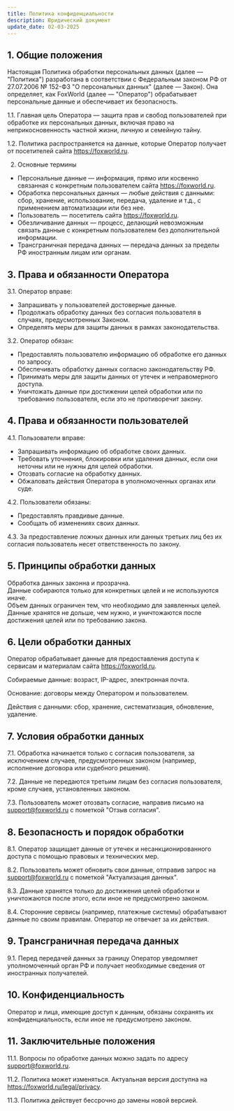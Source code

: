 ```yaml
---
title: Политика конфиденциальности
description: Юридический документ
update_date: 02-03-2025
---
```

## 1. Общие положения
Настоящая Политика обработки персональных данных (далее — "Политика") разработана в соответствии с Федеральным законом РФ от 27.07.2006 № 152-ФЗ "О персональных данных" (далее — Закон). Она определяет, как FoxWorld (далее — "Оператор") обрабатывает персональные данные и обеспечивает их безопасность.

1.1. Главная цель Оператора — защита прав и свобод пользователей при обработке их персональных данных, включая право на неприкосновенность частной жизни, личную и семейную тайну.

1.2. Политика распространяется на данные, которые Оператор получает от посетителей сайта https://foxworld.ru.

2. Основные термины
* Персональные данные — информация, прямо или косвенно связанная с конкретным пользователем сайта https://foxworld.ru.
* Обработка персональных данных — любые действия с данными: сбор, хранение, использование, передача, удаление и т.д., с применением автоматизации или без нее.
* Пользователь — посетитель сайта https://foxworld.ru.
* Обезличивание данных — процесс, делающий невозможным связать данные с конкретным пользователем без дополнительной информации.
* Трансграничная передача данных — передача данных за пределы РФ иностранным лицам или органам.

## 3. Права и обязанности Оператора
3.1. Оператор вправе:
* Запрашивать у пользователей достоверные данные.
* Продолжать обработку данных без согласия пользователя в случаях, предусмотренных Законом.
* Определять меры для защиты данных в рамках законодательства.

3.2. Оператор обязан:
* Предоставлять пользователю информацию об обработке его данных по запросу.
* Обеспечивать обработку данных согласно законодательству РФ.
* Принимать меры для защиты данных от утечек и неправомерного доступа.
* Уничтожать данные при достижении целей обработки или по требованию пользователя, если это не противоречит закону.
## 4. Права и обязанности пользователей
4.1. Пользователи вправе:
* Запрашивать информацию об обработке своих данных.
* Требовать уточнения, блокировки или удаления данных, если они неточны или не нужны для целей обработки.
* Отозвать согласие на обработку данных.
* Обжаловать действия Оператора в уполномоченных органах или суде.

4.2. Пользователи обязаны:
* Предоставлять правдивые данные.
* Сообщать об изменениях своих данных.

4.3. За предоставление ложных данных или данных третьих лиц без их согласия пользователь несет ответственность по закону.

## 5. Принципы обработки данных
Обработка данных законна и прозрачна.
<br/>Данные собираются только для конкретных целей и не используются иначе.
<br/>Объем данных ограничен тем, что необходимо для заявленных целей.
<br/>Данные хранятся не дольше, чем нужно, и уничтожаются после достижения целей или по требованию закона.

## 6. Цели обработки данных
Оператор обрабатывает данные для предоставления доступа к сервисам и материалам сайта https://foxworld.ru.

Собираемые данные: возраст, IP-адрес, электронная почта.

Основание: договоры между Оператором и пользователем.

Действия с данными: сбор, хранение, систематизация, обновление, удаление.

## 7. Условия обработки данных
7.1. Обработка начинается только с согласия пользователя, за исключением случаев, предусмотренных законом (например, исполнение договора или судебного решения).

7.2. Данные не передаются третьим лицам без согласия пользователя, кроме случаев, установленных законом.

7.3. Пользователь может отозвать согласие, направив письмо на support@foxworld.ru с пометкой "Отзыв согласия".

## 8. Безопасность и порядок обработки
8.1. Оператор защищает данные от утечек и несанкционированного доступа с помощью правовых и технических мер.

8.2. Пользователь может обновить свои данные, отправив запрос на support@foxworld.ru с пометкой "Актуализация данных".

8.3. Данные хранятся только до достижения целей обработки и уничтожаются после этого, если иное не предусмотрено законом.

8.4. Сторонние сервисы (например, платежные системы) обрабатывают данные по своим правилам. Оператор не отвечает за их действия.

## 9. Трансграничная передача данных
9.1. Перед передачей данных за границу Оператор уведомляет уполномоченный орган РФ и получает необходимые сведения от иностранных получателей.

## 10. Конфиденциальность
Оператор и лица, имеющие доступ к данным, обязаны сохранять их конфиденциальность, если иное не предусмотрено законом.

## 11. Заключительные положения
11.1. Вопросы по обработке данных можно задать по адресу support@foxworld.ru.

11.2. Политика может изменяться. Актуальная версия доступна на https://foxworld.ru/legal/privacy.

11.3. Политика действует бессрочно до замены новой версией.

